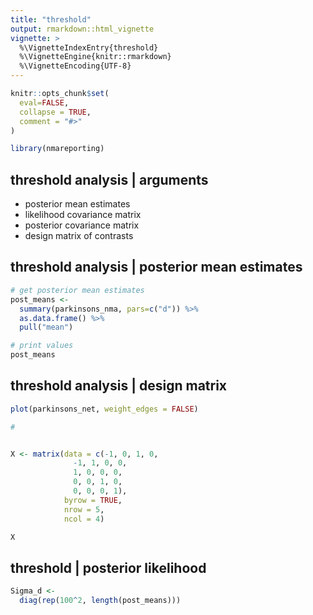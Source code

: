 ```yaml
---
title: "threshold"
output: rmarkdown::html_vignette
vignette: >
  %\VignetteIndexEntry{threshold}
  %\VignetteEngine{knitr::rmarkdown}
  %\VignetteEncoding{UTF-8}
---
```


```r
knitr::opts_chunk$set(
  eval=FALSE,
  collapse = TRUE,
  comment = "#>"
)

```

```r
library(nmareporting)
```

## threshold analysis | arguments

- posterior mean estimates
- likelihood covariance matrix
- posterior covariance matrix
- design matrix of contrasts

## threshold analysis | posterior mean estimates

```r
# get posterior mean estimates
post_means <- 
  summary(parkinsons_nma, pars=c("d")) %>% 
  as.data.frame() %>%
  pull("mean")

# print values
post_means

```


## threshold analysis | design matrix

```r
plot(parkinsons_net, weight_edges = FALSE)

```


```r
#


X <- matrix(data = c(-1, 0, 1, 0,
              -1, 1, 0, 0,
              1, 0, 0, 0,
              0, 0, 1, 0,
              0, 0, 0, 1),
            byrow = TRUE,
            nrow = 5,
            ncol = 4)

X
```



## threshold | posterior likelihood

```r

Sigma_d <- 
  diag(rep(100^2, length(post_means)))



```
